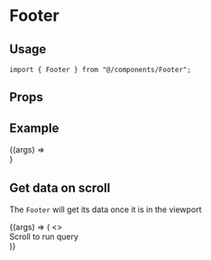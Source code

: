 
<Meta title="footer/Footer" component={Footer} />

# Footer

## Usage

```tsx
import { Footer } from "@/components/Footer";
```

## Props

<ArgsTable component={Footer} />

## Example

<Canvas>
  <Story name="Default">{(args) => <Footer {...args} />}</Story>
</Canvas>

## Get data on scroll

The `Footer` will get its data once it is in the viewport

<Canvas>
  <Story name="Get data on scroll">
    {(args) => (
      <>
        <div style={{ height: "110vh" }}>Scroll to run query</div>
        <Footer {...args} />
      </>
    )}
  </Story>
</Canvas>
